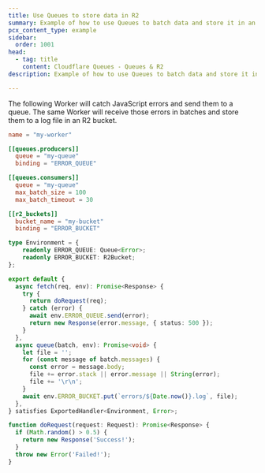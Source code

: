 ```yaml
---
title: Use Queues to store data in R2
summary: Example of how to use Queues to batch data and store it in an R2 bucket.
pcx_content_type: example
sidebar:
  order: 1001
head:
  - tag: title
    content: Cloudflare Queues - Queues & R2
description: Example of how to use Queues to batch data and store it in an R2 bucket.

---
```


The following Worker will catch JavaScript errors and send them to a queue. The same Worker will receive those errors in batches and store them to a log file in an R2 bucket.


<WranglerConfig>

```toml
name = "my-worker"

[[queues.producers]]
  queue = "my-queue"
  binding = "ERROR_QUEUE"

[[queues.consumers]]
  queue = "my-queue"
  max_batch_size = 100
  max_batch_timeout = 30

[[r2_buckets]]
  bucket_name = "my-bucket"
  binding = "ERROR_BUCKET"
```

</WranglerConfig>

```ts
type Environment = {
	readonly ERROR_QUEUE: Queue<Error>;
	readonly ERROR_BUCKET: R2Bucket;
};

export default {
  async fetch(req, env): Promise<Response> {
    try {
      return doRequest(req);
    } catch (error) {
      await env.ERROR_QUEUE.send(error);
      return new Response(error.message, { status: 500 });
    }
  },
  async queue(batch, env): Promise<void> {
    let file = '';
    for (const message of batch.messages) {
      const error = message.body;
      file += error.stack || error.message || String(error);
      file += '\r\n';
    }
    await env.ERROR_BUCKET.put(`errors/${Date.now()}.log`, file);
  },
} satisfies ExportedHandler<Environment, Error>;

function doRequest(request: Request): Promise<Response> {
  if (Math.random() > 0.5) {
    return new Response('Success!');
  }
  throw new Error('Failed!');
}
```
